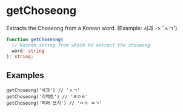 # getChoseong


Extracts the Choseong from a Korean word. (Example: 사과 -> 'ㅅㄱ')

```typescript
function getChoseong(
  // Korean string from which to extract the choseong 
  word: string
): string;
```

## Examples

```tsx
getChoseong('사과') // 'ㅅㄱ'
getChoseong('리액트') // 'ㄹㅇㅌ'
getChoseong('띄어 쓰기') // 'ㄸㅇ ㅆㄱ'
```
